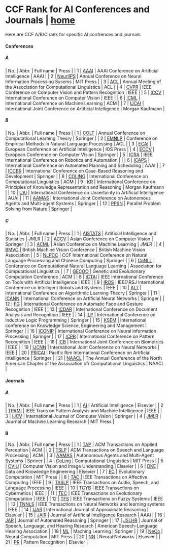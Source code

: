 = CCF Rank for AI Conferences and Journals | [[/index|home]] =

Here are CCF A/B/C rank for specific AI confrences and journals.

==== Conferences ====
===== A =====

| No. | Abbr.                                               | Full name                                                       | Press           |
| 1   | [[http://dblp.uni-trier.de/db/conf/aaai/|AAAI]]     | AAAI Conference on Artificial Intelligence                      | AAAI            |
| 2   | [[http://dblp.uni-trier.de/db/conf/nips/|NeurlIPS]] | Annual Conference on Neural Information Processing Sysems       | MIT Press       |
| 3   | [[http://dblp.uni-trier.de/db/conf/acl/|ACL]]       | Annual Meeting of the Association for Computational Linguistics | ACL             |
| 4   | [[http://dblp.uni-trier.de/db/conf/cvpr/|CVPR]]     | IEEE Conference on Computer Vision and Pattern Recognition      | IEEE            |
| 5   | [[http://dblp.uni-trier.de/db/conf/iccv/|ICCV]]     | International Conference on Computer Vision                     | IEEE            |
| 6   | [[http://dblp.uni-trier.de/db/conf/icml/|ICML]]     | International Conference on Machine Learning                    | ACM             |
| 7   | [[http://dblp.uni-trier.de/db/conf/ijcai/|IJCAI]]   | International Joint Conference on Artificial Intelligence       | Morgan Kaufmann |

===== B =====

| No. | Abbr.                                                      | Full name                                                                        | Press           |
| 1   | [[http://dblp.uni-trier.de/db/conf/colt/|COLT]]            | Annual Conference on Computational Learning Theory                               | Springer        |
| 2   | [[http://dblp.uni-trier.de/db/conf/emnlp/|EMNLP]]          | Conference on Empirical Methods in Natural Language Processing                   | ACL             |
| 3   | [[http://dblp.uni-trier.de/db/conf/ecai/|ECAI]]            | European Conference on Artificial Intelligence                                   | IOS Press       |
| 4   | [[http://dblp.uni-trier.de/db/conf/eccv/|ECCV]]            | European Conference on Computer Vision                                           | Springer        |
| 5   | [[http://dblp.uni-trier.de/db/conf/icra/|ICRA]]            | IEEE International Conference on Robotics and Automation                         |                 |
| 6   | [[http://dblp.uni-trier.de/db/conf/aips/|ICAPS]]           | International Conference on Automated Planning and Scheduling                    | AAAI            |
| 7   | [[http://dblp.uni-trier.de/db/conf/iccbr/|ICCBR]]          | International Conference on Case-Based Reasoning and Development                 | Springer        |
| 8   | [[http://dblp.uni-trier.de/db/conf/coling/|COLING]]        | International Conference on Computational Linguistics                            | ACM             |
| 9   | [[http://dblp.uni-trier.de/db/conf/kr/|KR]]                | International Conference on Principles of Knowledge Representation and Reasoning | Morgan Kaufmann |
| 10  | [[http://dblp.uni-trier.de/db/conf/uai/|UAI]]              | International Conference on Uncertainty in Artificial Intelligence               | AUAI            |
| 11  | [[http://dblp.uni-trier.de/db/conf/atal/index.html|AAMAS]] | International Joint Conference on Autonomous Agents and Multi-agent Systems      | Springer        |
| 12  | [[http://dblp.uni-trier.de/db/conf/ppsn/|PPSN]]            | Parallel Problem Solving from Nature                                             | Springer        |

===== C =====

| No. | Abbr.                                                 | Full name                                                                                            | Press                                     |
| 1   | [[http://dblp.uni-trier.de/db/conf/aistats/|AISTATS]] | Artificial Intelligence and Statistics                                                               | JMLR                                      |
| 2   | [[http://dblp.uni-trier.de/db/conf/accv/|ACCV]]       | Asian Conference on Computer Vision                                                                  | Springer                                  |
| 3   | [[http://dblp.uni-trier.de/db/conf/acml/|ACML]]       | Asian Conference on Machine Learning                                                                 | JMLR                                      |
| 4   | [[http://dblp.uni-trier.de/db/conf/bmvc/|BMVC]]       | British Machine Vision Conference                                                                    | British Machine Vision Association        |
| 5   | [[https://dblp.uni-trier.de/db/conf/nlpcc/|NLPCC]]    | CCF International Conference on Natural Language Processing and Chinese Computing                    | Springer                                  |
| 6   | [[http://dblp.uni-trier.de/db/conf/conll|CoNLL]]      | Conference on Computational Natural Language Learning                                                | Association for Computational Linguistics |
| 7   | [[http://dblp.uni-trier.de/db/conf/gecco/|GECOO]]     | Genetic and Evolutionary Computation Conference                                                      | ACM                                       |
| 8   | [[http://dblp.uni-trier.de/db/conf/ictai/|ICTAI]]     | IEEE International Conference on Tools with Artificial Intelligence                                  | IEEE                                      |
| 9   | [[http://dblp.uni-trier.de/db/conf/iros/|IROS]]       | IEEE\RSJ International Conference on Intelligent Robots and Systems                                  | IEEE                                      |
| 10  | [[http://dblp.uni-trier.de/db/conf/alt/|ALT]]         | International Conference on Algorithmic Learning Theory                                              | Springer                                  |
| 11  | [[http://dblp.uni-trier.de/db/conf/icann/|ICANN]]     | International Conference on Artificial Neural Networks                                               | Springer                                  |
| 12  | [[http://dblp.uni-trier.de/db/conf/fgr/|FG]]          | International Conference on Automatic Face and Gesture Recognition                                   | IEEE                                      |
| 13  | [[http://dblp.uni-trier.de/db/conf/icdar/|ICDAR]]     | International Conference on Document Analysis and Recognition                                        | IEEE                                      |
| 14  | [[http://dblp.uni-trier.de/db/conf/ilp/|ILP]]         | International Conference on Inductive Logic Programming                                              | Springer                                  |
| 15  | [[http://dblp.uni-trier.de/db/conf/ksem/|KSEM]]       | International conference on Knowledge Science, Engineering and Management                            | Springer                                  |
| 16  | [[http://dblp.uni-trier.de/db/conf/iconip/|ICONIP]]   | International Conference on Neural information Processing                                            | Springer                                  |
| 17  | [[http://dblp.uni-trier.de/db/conf/icpr/|ICPR]]       | International Conference on Pattern Recognition                                                      | IEEE                                      |
| 18  | [[http://dblp.uni-trier.de/db/conf/icb/|ICB]]         | International Joint Conference on Biometrics                                                         | IEEE                                      |
| 19  | [[http://dblp.uni-trier.de/db/conf/ijcnn/|IJCNN]]     | International Joint Conference on Neural Networks                                                    | IEEE                                      |
| 20  | [[http://dblp.uni-trier.de/db/conf/pricai/|PRICAI]]   | Pacific Rim International Conference on Artificial Intelligence                                      | Springer                                  |
| 21  | [[http://dblp.uni-trier.de/db/conf/naacl/|NAACL]]     | The Annual Conference of the North American Chapter of the Association ofr Computational Linguistics | NAACL                                     |


==== Journals ====
===== A =====

| No. | Abbr.                                                | Full name                                               | Press     |
| 1   | [[http://dblp.uni-trier.de/db/journals/ai/|AI]]      | Artificial Intelligence                                 | Elsevier  |
| 2   | [[http://dblp.uni-trier.de/db/journals/pami/|TPAMI]] | IEEE Trans on Pattern Analysis and Machine Intelligence | IEEE      |
| 3   | [[http://dblp.uni-trier.de/db/journals/ijcv/|IJCV]]  | International Journal of Computer Vision                | Springer  |
| 4   | [[http://dblp.uni-trier.de/db/journals/jmlr/|JMLR]]  | Journal of Machine Learning Research                    | MIT Press |

==== B ====

| No. | Abbr.                                                         | Full name                                                   | Press                                        |
| 1   | [[http://dblp.uni-trier.de/db/journals/tap/|TAP]]             | ACM Transactions on Applied Perception                      | ACM                                          |
| 2   | [[http://dblp.uni-trier.de/db/journals/tslp/|TSLP]]           | ACM Transactions on Speech and Language Processing          | ACM                                          |
| 3   | [[http://dblp.uni-trier.de/db/journals/aamas/|AAMAS]]         | Autonomous Agents and Multi-Agent Systems                   | Spriner                                      |
| 4   | [[http://dblp.uni-trier.de/db/journals/coling/|CoLing]]       | Computational Linguistics                                   | MIT Press                                    |
| 5   | [[http://dblp.uni-trier.de/db/journals/cviu/|CVIU]]           | Computer Vision and Image Understanding                     | Elsevier                                     |
| 6   | [[http://dblp.uni-trier.de/db/journals/dke/index.html|DKE]]   | Data and Knowledge Engineering                              | Elsevier                                     |
| 7   | [[http://dblp.uni-trier.de/db/journals/ec/|EC]]               | Evolutionary Computation                                    | MIT Press                                    |
| 8   | [[http://dblp.uni-trier.de/db/journals/taffco/|TAC]]          | IEEE Transactions on Affective Computing                    | IEEE                                         |
| 9   | [[http://dblp.uni-trier.de/db/journals/taslp/|TASLP]]         | IEEE Transactions on Audio, Speech, and Language Processing | IEEE                                         |
| 10  | [[http://dblp.uni-trier.de/db/journals/tcyb/|TCYB]]           | IEEE Transactions on Cybernetics                            | IEEE                                         |
| 11  | [[http://dblp.uni-trier.de/db/journals/tec/|TEC]]             | IEEE Transactions on Evolutionary Computation               | IEEE                                         |
| 12  | [[http://dblp.uni-trier.de/db/journals/tfs/|TFS]]             | IEEE Transactions on Fuzzy Systems                          | IEEE                                         |
| 13  | [[http://dblp.uni-trier.de/db/journals/tnn/|TNNLS]]           | IEEE Transactions on Neural Networks and learning systems   | IEEE                                         |
| 14  | [[http://dblp.uni-trier.de/db/journals/ijar/|IJAR]]           | International Journal of Approximate Reasoning              | Elsevier                                     |
| 15  | [[http://dblp.uni-trier.de/db/journals/jair/index.html|JAIR]] | Journal of Artificial Intelligence Research                 | AAAI                                         |
| 16  | [[http://dblp.uni-trier.de/db/journals/jar/|JAR]]             | Journal of Automated Reasoning                              | Springer                                     |
| 17  | [[http://jslhr.pubs.asha.org/|JSLHR]]                         | Journal of Speech, Language, and Hearing Research           | American Speech-Language Hearing Association |
| 18  | [[http://dblp.uni-trier.de/db/journals/ml/|ML]]               | Maching Learning                                            | Springer                                     |
| 19  | [[http://dblp.uni-trier.de/db/journals/neco/|NeCo]]           | Neural Computation                                          | MIT Press                                    |
| 20  | [[http://dblp.uni-trier.de/db/journals/nn/|NN]]               | Neural Networks                                             | Elsevier                                     |
| 21  | [[http://dblp.uni-trier.de/db/conf/par/|PR]]                  | Pattern Recognition                                         | Elsevier                                     |
